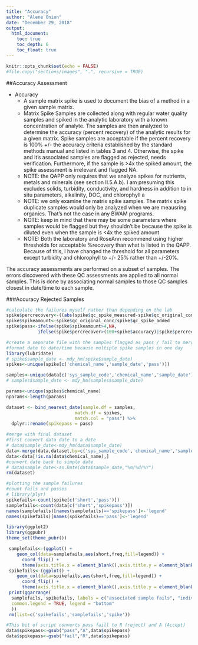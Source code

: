```yaml
---
title: "Accuracy"
author: "Alene Onion"
date: "December 29, 2018"
output:
  html_document:
    toc: true
    toc_depth: 6
    toc_float: true
---
```


```r
knitr::opts_chunk$set(echo = FALSE)
#file.copy("sections/images", ".", recursive = TRUE)
```

##Accuracy Assessment

* Accuracy
    + A sample matrix spike is used to document the bias of a method in a given sample matrix.   
    + Matrix Spike Samples are collected along with regular water quality samples and spiked in the analytic laboratory with a known concentration of analyte. The samples are then analyzed to determine the accuracy (percent recovery) of the analytic results for a given matrix. Spike samples are acceptable if the percent recovery is 100% +/- the accuracy criteria established by the standard methods manual and listed in tables 3 and 4.  Otherwise, the spike and it's associated samples are flagged as rejected, needs verification. Furthermore, if the sample is >4x the spiked amount, the spike assessment is irrelevant and flagged NA.
    + NOTE: the QAPP only requires that we analyze spikes for nutrients, metals and minerals (see section II.5.A.b). I am presuming this excludes solids, turbidity, conductivity, and hardness in addition to in situ parameters, alkalinity, DOC, and chlorophyll a  
    + NOTE: we only examine the matrix spike samples. The matrix spike duplicate samples would only be analyzed when we are meausring organics. That's not the case in any BWAM programs.
    + NOTE: keep in mind that there may be some parameters where samples would be flagged but they shouldn't be because the spike is diluted even when the sample is <4x the spiked amount.
    + NOTE: Both the laboratory and RoseAnn recommend using higher thresholds for acceptable %recovery than what is listed in the QAPP. Because of this, I have changed the threshold for all parameters except turbidity and chlorophyll to +/- 25% rather than +/-20%.

The accuracy assessments are performed on a subset of samples. The errors discovered with these QC assessments are applied to all normal samples. This is done by associating normal samples to those QC samples closest in date/time to each sample. 

    
###Accuracy Rejected Samples  
```r
#calculate the failures myself rather than depending on the lab
spike$percrecovery<-((abs(spike$qc_spike_measured-spike$qc_original_conc))/spike$qc_spike_added)*100
spike$spikeamount<-spike$qc_original_conc/spike$qc_spike_added
spike$pass<-ifelse(spike$spikeamount>4,NA,
            ifelse(spike$percrecover>(100+spike$accuracy)|spike$percrecovery<(100-spike$accuracy),"fail","pass"))

#create a separate file with the samples flagged as pass / fail to merge with parent file later (safety precaution)
#format date to date/time because multiple spike samples in one day
library(lubridate)
# spike$sample_date <- mdy_hm(spike$sample_date)
spikes<-unique(spike[c('chemical_name','sample_date','pass')])

samples<-unique(data[c('sys_sample_code','chemical_name','sample_date')])
# samples$sample_date <- mdy_hm(samples$sample_date)

params<-unique(spikes$chemical_name)
nparams<-length(params)

dataset <- bind_nearest_date(sample.df = samples,
                          match.df = spikes,
                          match.col = "pass") %>% 
  dplyr::rename(spikepass = pass)

#merge with final dataset
#first convert data date to a date
# data$sample_date<-mdy_hm(data$sample_date)
data<-merge(data,dataset,by=c('sys_sample_code','chemical_name','sample_date'),all=TRUE)
data<-data[!is.na(data$chemical_name),]
#convert date back to simple date
# data$sample_date<-as.Date(data$sample_date,"%m/%d/%Y")
rm(dataset)
```

```r
#plotting the sample failures
#count fails and passes
# library(plyr)
spikefails<-count(spike[c('short','pass')])
samplefails<-count(data[c('short','spikepass')])
names(samplefails)[names(samplefails)=='spikepass']<-'legend'
names(spikefails)[names(spikefails)=='pass']<-'legend'

library(ggplot2)
library(ggpubr)
theme_set(theme_pubr())

 samplefails<-(ggplot() +
    geom_col(data=samplefails,aes(short,freq,fill=legend)) +
      coord_flip() +
      theme(axis.title.x = element_blank(),axis.title.y = element_blank()))
 spikefails<-(ggplot() +
    geom_col(data=spikefails,aes(short,freq,fill=legend)) +
      coord_flip() +
      theme(axis.title.x = element_blank(),axis.title.y = element_blank()))
 print(ggarrange(
  samplefails, spikefails, labels = c("associated sample fails", "individual spike fails"),
  common.legend = TRUE, legend = "bottom"
  ))
 rm(list=c('spikefails','samplefails','spike'))
```

```r
#This bit of script converts pass faill to R (reject) and A (Accept)
data$spikepass<-gsub("pass","A",data$spikepass)
data$spikepass<-gsub("fail","R",data$spikepass)

```
